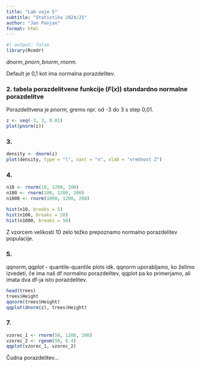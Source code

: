 ```yaml
---
title: "Lab vaje 5"
subtitle: "Statistika 2024/25"
author: "Jan Panjan"
format: html
---
```


```r
#| output: false
library(Rcmdr)
```


$dnorm, pnorn, bnorm, rnorm.$

Default je 0,1 kot ima normalna porazdelitev.

### 2. tabela porazdelitvene funkcije ($F(x)$) standardno normalne porazdelitve

Porazdelitvena je $pnorm$, gremo npr. od -3 do 3 s step 0,01.

```r
z <- seq(-3, 3, 0.01)
plot(pnorm(z))
```

### 3.

```r
density <- dnorm(z)
plot(density, type = "l", xaxt = "n", xlab = "vrednost Z")
```

### 4.

```r
n10 <- rnorm(10, 1200, 200)
n100 <- rnorm(100, 1200, 200)
n1000 <- rnorm(1000, 1200, 200)

hist(n10, breaks = 5)
hist(n100, breaks = 20)
hist(n1000, breaks = 50)
```

Z vzorcem velikosti 10 zelo težko prepoznamo normalno porazdelitev populacije.

### 5.

$qqnorm, qqplot$ - quantile-quantile plots idk. qqnorm uporabljamo, ko želimo izvedeti, če ima naš df normalno porazdelitev, qqplot pa ko primerjamo, ali imata dva df-ja isto porazdelitev.

```r
head(trees)
trees$Height
qqnorm(trees$Height)
qqplot(dnorm(z), trees$Height)
```

### 7.

```r
vzorec_1 <- rnorm(50, 1200, 200)
vzorec_2 <- rgeom(50, 0.4)
qqplot(vzorec_1, vzorec_2)
```

Čudna porazdelitev...